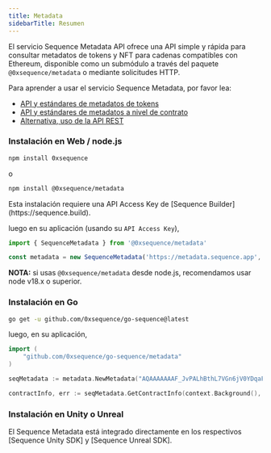 ```yaml
---
title: Metadata
sidebarTitle: Resumen
---
```


El servicio Sequence Metadata API ofrece una API simple y rápida para consultar metadatos de tokens y NFT
para cadenas compatibles con Ethereum, disponible como un submódulo a través del paquete `@0xsequence/metadata` o mediante solicitudes HTTP.

Para aprender a usar el servicio Sequence Metadata, por favor lea:
- [API y estándares de metadatos de tokens](/api-references/metadata/examples/token-metadata)
- [API y estándares de metadatos a nivel de contrato](/api-references/metadata/examples/contract-metadata)
- [Alternativa, uso de la API REST](/api-references/metadata/examples/rest-api)

### Instalación en Web / node.js

```bash Terminal
npm install 0xsequence
```

o

```bash Terminal
npm install @0xsequence/metadata
```

<Note>
  Esta instalación requiere una API Access Key de [Sequence Builder](https://sequence.build).
</Note>

luego en su aplicación (usando su `API Access Key`),

```ts
import { SequenceMetadata } from '@0xsequence/metadata'

const metadata = new SequenceMetadata('https://metadata.sequence.app', 'AQAAAAAAAF_JvPALhBthL7VGn6jV0YDqaFY')
```

**NOTA:** si usas `@0xsequence/metadata` desde node.js, recomendamos usar node v18.x o superior.

### Instalación en Go

```bash
go get -u github.com/0xsequence/go-sequence@latest
```

luego, en su aplicación,

```go
import (
	"github.com/0xsequence/go-sequence/metadata"
)

seqMetadata := metadata.NewMetadata("AQAAAAAAAF_JvPALhBthL7VGn6jV0YDqaFY")

contractInfo, err := seqMetadata.GetContractInfo(context.Background(), "polygon", "0x631998e91476DA5B870D741192fc5Cbc55F5a52E")
```

### Instalación en Unity o Unreal
El Sequence Metadata está integrado directamente en los respectivos \[Sequence Unity SDK] y \[Sequence Unreal SDK].